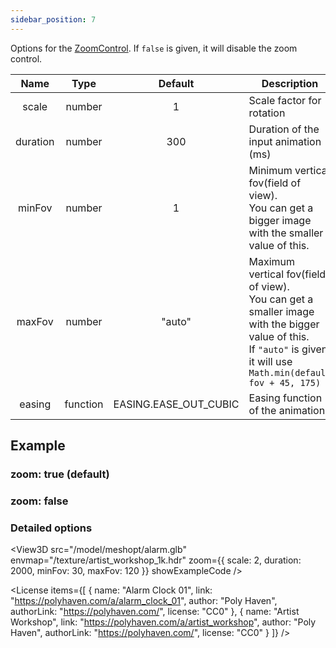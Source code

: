 ```yaml
---
sidebar_position: 7
---
```



<OptionDescriptor type="boolean | ZoomControlOptions" defaultVal="true" />

Options for the [ZoomControl](/docs/api/ZoomControl).
If `false` is given, it will disable the zoom control.

|Name|Type|Default|Description|
|:---:|:---:|:---:|---|
|scale|number|1|Scale factor for rotation|
|duration|number|300|Duration of the input animation (ms)|
|minFov|number|1|Minimum vertical fov(field of view).<br />You can get a bigger image with the smaller value of this.|
|maxFov|number|"auto"|Maximum vertical fov(field of view).<br />You can get a smaller image with the bigger value of this.<br />If `"auto"` is given, it will use `Math.min(default fov + 45, 175)`|
|easing|function|EASING.EASE_OUT_CUBIC|Easing function of the animation|

## Example
### zoom: true (default)
<View3D src="/model/meshopt/alarm.glb" envmap="/texture/artist_workshop_1k.hdr" zoom={true} showExampleCode />

### zoom: false
<View3D src="/model/meshopt/alarm.glb" envmap="/texture/artist_workshop_1k.hdr" zoom={false} showExampleCode />

### Detailed options
<View3D src="/model/meshopt/alarm.glb" envmap="/texture/artist_workshop_1k.hdr" zoom={{
  scale: 2,
  duration: 2000,
  minFov: 30,
  maxFov: 120
}} showExampleCode />

<License items={[
  {
    name: "Alarm Clock 01",
    link: "https://polyhaven.com/a/alarm_clock_01",
    author: "Poly Haven",
    authorLink: "https://polyhaven.com/",
    license: "CC0"
  },
  {
    name: "Artist Workshop",
    link: "https://polyhaven.com/a/artist_workshop",
    author: "Poly Haven",
    authorLink: "https://polyhaven.com/",
    license: "CC0"
  }
]} />
